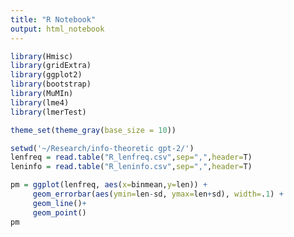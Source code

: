 ```yaml
---
title: "R Notebook"
output: html_notebook
---
```


```r
library(Hmisc)
library(gridExtra)
library(ggplot2)
library(bootstrap)
library(MuMIn)
library(lme4)
library(lmerTest)

theme_set(theme_gray(base_size = 10))


```

```r
setwd('~/Research/info-theoretic gpt-2/')
lenfreq = read.table("R_lenfreq.csv",sep=",",header=T)
leninfo = read.table("R_leninfo.csv",sep=",",header=T)
```

```r
pm = ggplot(lenfreq, aes(x=binmean,y=len)) +
     geom_errorbar(aes(ymin=len-sd, ymax=len+sd), width=.1) +
     geom_line()+
     geom_point()
pm
```

